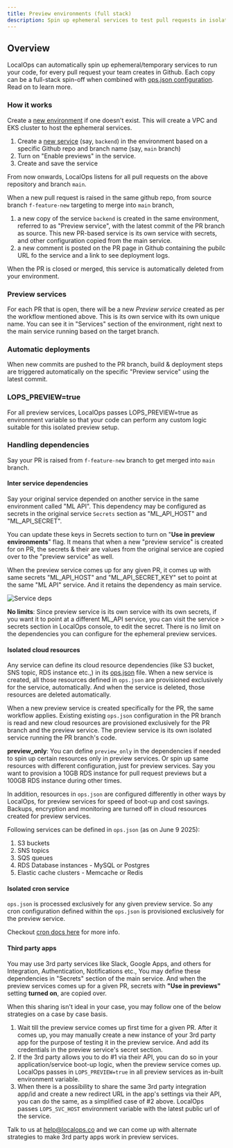 ```yaml
---
title: Preview environments (full stack)
description: Spin up ephemeral services to test pull requests in isolation
---
```


## Overview

LocalOps can automatically spin up ephemeral/temporary services to run your code, for every pull request your team
creates in Github. Each copy can be a full-stack spin-off when combined with
[ops.json configuration](/environment/services/ops-json). Read on to learn more.

### How it works

Create a [new environment](/environment/create) if one doesn't exist. This will create a VPC and EKS cluster to host the
ephemeral services.

1. Create a [new service](/environment/services/create) (say, `backend`) in the environment based on a specific Github
   repo and branch name (say, `main` branch)
2. Turn on "Enable previews" in the service.
3. Create and save the service

From now onwards, LocalOps listens for all pull requests on the above repository and branch `main`.

When a new pull request is raised in the same github repo, from source branch `f-feature-new` targeting to merge into
`main` branch,

1. a new copy of the service `backend` is created in the same environment, referred to as "Preview service", with the
   latest commit of the PR branch as source. This new PR-based service is its own service with secrets, and other
   configuration copied from the main service.
2. a new comment is posted on the PR page in Github containing the pubilc URL fo the service and a link to see
   deployment logs.

When the PR is closed or merged, this service is automatically deleted from your environment.

### Preview services

For each PR that is open, there will be a new _Preview service_ created as per the workflow mentioned above. This is its
own service with its own unique name. You can see it in "Services" section of the environment, right next to the main
service running based on the target branch.

### Automatic deployments

When new commits are pushed to the PR branch, build & deployment steps are triggered automatically on the specific
"Preview service" using the latest commit.

### LOPS_PREVIEW=true

For all preview services, LocalOps passes LOPS_PREVIEW=true as environment variable so that your code can perform any
custom logic suitable for this isolated preview setup.

### Handling dependencies

Say your PR is raised from `f-feature-new` branch to get merged into `main` branch.

#### Inter service dependencies

Say your original service depended on another service in the same environment called "ML API". This dependency may be
configured as secrets in the original service `Secrets` section as "ML_API_HOST" and "ML_API_SECRET".

You can update these keys in Secrets section to turn on "**Use in preview environments**" flag. It means that when a new
"preview service" is created for on PR, the secrets & their are values from the original service are copied over to the
"preview service" as well.

When the preview service comes up for any given PR, it comes up with same secrets "ML_API_HOST" and "ML_API_SECRET_KEY"
set to point at the same "ML API" service. And it retains the dependency as main service.

![Service deps](/images/preview-service-secrets.png)

**No limits**: Since preview service is its own service with its own secrets, if you want it to point at a different
ML_API service, you can visit the service > secrets section in LocalOps console, to edit the secret. There is no limit
on the dependencies you can configure for the ephemeral preview services.

#### Isolated cloud resources

Any service can define its cloud resource dependencies (like S3 bucket, SNS topic, RDS instance etc.,) in its
[ops.json](/environment/services/ops-json) file. When a new service is created, all those resources defined in
`ops.json` are provisioned exclusively for the service, automatically. And when the service is deleted, those resources
are deleted automatically.

When a new preview service is created specifically for the PR, the same workflow applies. Existing existing `ops.json`
configuration in the PR branch is read and new cloud resources are provisioned exclusively for the PR branch and the
preview service. The preview service is its own isolated service running the PR branch's code.

**preview_only**: You can define `preview_only` in the dependencies if needed to spin up certain resources only in
preview services. Or spin up same resources with different configuration, just for preview services. Say you want to
provision a 10GB RDS instance for pull request previews but a 100GB RDS instance during other times.

In addition, resources in `ops.json` are configured differently in other ways by LocalOps, for preview services for
speed of boot-up and cost savings. Backups, encryption and monitoring are turned off in cloud resources created for
preview services.

Following services can be defined in `ops.json` (as on June 9 2025):

1. S3 buckets
2. SNS topics
3. SQS queues
4. RDS Database instances - MySQL or Postgres
5. Elastic cache clusters - Memcache or Redis

#### Isolated cron service

`ops.json` is processed exclusively for any given preview service. So any cron configuration defined within the
`ops.json` is provisioned exclusively for the preview service.

Checkout [cron docs here](/environment/services/ops-json#configuring-cron-service) for more info.

#### Third party apps

You may use 3rd party services like Slack, Google Apps, and others for Integration, Authentication, Notifications etc.,
You may define these dependencies in "Secrets" section of the main service. And when the preview services comes up for a
given PR, secrets with **"Use in previews"** setting **turned on**, are copied over.

When this sharing isn't ideal in your case, you may follow one of the below strategies on a case by case basis.

1. Wait till the preview service comes up first time for a given PR. After it comes up, you may manually create a new
   instance of your 3rd party app for the purpose of testing it in the preview service. And add its credentials in the
   preview service's secret section.
2. If the 3rd party allows you to do #1 via their API, you can do so in your application/service boot-up logic, when the
   preview service comes up. LocalOps passes in `LOPS_PREVIEW=true` in all preview services as in-built environment
   variable.
3. When there is a possibility to share the same 3rd party integration app/id and create a new redirect URL in the app's
   settings via their API, you can do the same, as a simplified case of #2 above. LocalOps passes `LOPS_SVC_HOST`
   environment variable with the latest public url of the service.

Talk to us at help@localops.co and we can come up with alternate strategies to make 3rd party apps work in preview
services.
